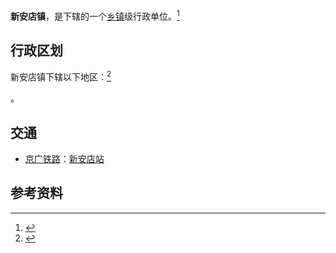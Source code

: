 {{中国乡级行政区|41/17/25/103/000}}

'''新安店镇'''，是{{PRC admin/fullname|41/17/25/103/000|3}}下辖的一个[[乡镇|乡镇]]级行政单位。<ref>{{PRC admin/ref sgc|{{PRC admin/parent|41/17/25/103/000}}}}</ref>

== 行政区划 ==

新安店镇下辖以下地区：<ref>{{PRC admin/ref sgc|41/17/25/103/000}}</ref>

{{PRC admin/children|41/17/25/103/000}}。

== 交通 ==
* {{rint|cn|rail}}[[京广铁路|京广铁路]]：[[新安店站|新安店站]]

== 参考资料 ==
{{reflist}}

{{PRC admin/navcat|41/17/25/103/000}}